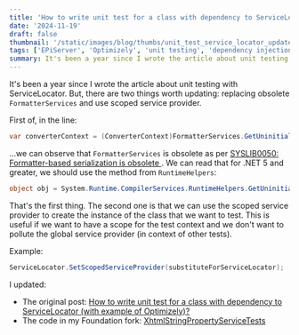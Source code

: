 ```yaml
---
title: 'How to write unit test for a class with dependency to ServiceLocator — update'
date: '2024-11-19'
draft: false
thumbnail: '/static/images/blog/thumbs/unit_test_service_locator_update.png'
tags: ['EPiServer', 'Optimizely', 'unit testing', 'dependency injection']
summary: It's been a year since I wrote the article about unit testing with ServiceLocator. But, there are two things worth updating: replacing obsolete `FormatterServices` and use scoped service provider.
---
```


It's been a year since I wrote the article about unit testing with ServiceLocator. But, there are two things worth updating: replacing obsolete `FormatterServices` and use scoped service provider.

First of, in the line:

```csharp
var converterContext = (ConverterContext)FormatterServices.GetUninitializedObject(typeof(ConverterContext));
```

...we can observe that `FormatterServices` is obsolete as per [SYSLIB0050: Formatter-based serialization is obsolete
](https://learn.microsoft.com/en-us/dotnet/fundamentals/syslib-diagnostics/syslib0050). We can read that for .NET 5 and greater, we should use the method from `RuntimeHelpers`:

```csharp
object obj = System.Runtime.CompilerServices.RuntimeHelpers.GetUninitializedObject(typeToInstantiate);
```
That's the first thing. The second one is that we can use the scoped service provider to create the instance of the class that we want to test. This is useful if we want to have a scope for the test context and we don't want to pollute the global service provider (in context of other tests).

Example:

```csharp
ServiceLocator.SetScopedServiceProvider(substituteForServiceLocator);
```

I updated:

* The original post: [How to write unit test for a class with dependency to ServiceLocator (with example of Optimizely)?
](/blog/how-to-unit-test-class-with-service-locator)
* The code in my Foundation fork: [XhtmlStringPropertyServiceTests](https://github.com/dariusz-wozniak/OptimizelyFoundation/blob/main/tests/Foundation.Tests.Unit/BlogRelatedCode/XhtmlStringPropertyServiceTests.cs)